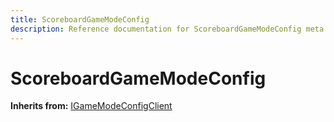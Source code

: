 ```yaml
---
title: ScoreboardGameModeConfig
description: Reference documentation for ScoreboardGameModeConfig meta class
---
```



# ScoreboardGameModeConfig

**Inherits from:** [IGameModeConfigClient](/classes/igamemodeconfigclient)

<ClassDetails file="/db/classes/ScoreboardGameModeConfig.0cd9783c010d.json" />
